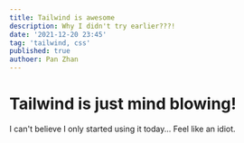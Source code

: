 ```yaml
---
title: Tailwind is awesome
description: Why I didn't try earlier???!
date: '2021-12-20 23:45'
tag: 'tailwind, css'
published: true
authoer: Pan Zhan
---
```


# Tailwind is just mind blowing!

I can't believe I only started using it today...
Feel like an idiot.
